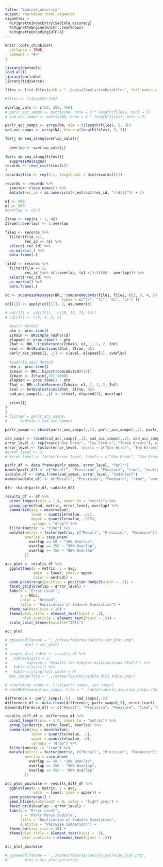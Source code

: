 ```yaml
---
title: "Sadinle_accuracy"
output: rmarkdown::html_vignette
vignette: >
  %\VignetteIndexEntry{Sadinle_accuracy}
  %\VignetteEngine{knitr::rmarkdown}
  %\VignetteEncoding{UTF-8}
---
```


```r
knitr::opts_chunk$set(
  collapse = TRUE,
  comment = "#>"
)
```

```r
library(devtools)
load_all()
library(parlrdev)
library(tidyverse)
```


<!-- ```{r} -->
<!-- library(RecordLinkage) -->
<!-- library(clue) -->

<!-- # function computes agreement levels for binary comparisons, used inside for -->
<!-- AgrLevBinComp <- function(x){ -->
<!-- 	same <- (x[cellinds[,1]]==x[cellinds[,2]]) -->
<!-- 	AgrLev <- 1*same -->
<!-- 	AgrLev[!same] <- 2 -->
<!-- 	AgrLev <- as.factor(AgrLev) -->
<!-- 	return(AgrLev) -->
<!-- } -->

<!-- # function computes agreement levels for Levenshtein comparisons, used inside for -->
<!-- AgrLevLevenshtein <- function(x,breaks=c(-Inf,.001,.25,.5,Inf)){ -->
<!-- 	x <- as.character(x) -->
<!-- 	LevenshteinSim <- 1 - levenshteinSim(x[cellinds[,1]], x[cellinds[,2]]) -->
<!-- 	AgrLev <- cut(LevenshteinSim,breaks=breaks,labels=seq_len(length(breaks)-1)) -->
<!-- 	return(AgrLev) -->
<!-- # } -->
<!-- ``` -->

```r
files <- list.files(path = "../data/SimulationDatafiles", full.names = T)

#files <- files[201:220]

overlap_vals <- c(50, 250, 450)
# parlr_acc_samps <- matrix(NA, nrow = 3 * length(files), ncol = 5)
# sad_acc_samps <- matrix(NA, nrow = 3 * length(files), ncol = 5)

parlr_acc_samps <- array(NA, dim = c(length(files), 5, 3))
sad_acc_samps <- array(NA, dim = c(length(files), 5, 3))

for(j in seq_along(overlap_vals)){
  
  overlap <- overlap_vals[j]
  
for(i in seq_along(files)){
  suppressMessages(
records <- read_csv(files[i])
)
records$file <- rep(2:1, length.out = dim(records)[1])

records <- records %>% 
  janitor::clean_names() %>% 
  mutate(rec_id = as.numeric(str_extract(rec_id, "\\d{3}")) + 1)

n1 <- 500
n2 <- 500
#overlap <- n2/2

Ztrue <- rep(n1 + 1, n2)
Ztrue[1:overlap] <- 1:overlap

file1 <- records %>% 
  filter(file ==1,
         rec_id <= n1) %>% 
  select(-rec_id) %>% 
  as.matrix(.) %>% 
  data.frame(.)

file2 <- records %>% 
  filter(file == 2,
         rec_id %in% c(1:overlap, (n1 +1):(1000 - overlap))) %>% 
  select(-rec_id) %>% 
  as.matrix() %>% 
  data.frame(.)

cd <- suppressMessages(BRL::compareRecords(file1, file2, c(2, 3, 4, 5), 
                          types = c("lv", "lv", "bi", "bi") ))
cd[[1]] <- apply(cd[[1]], 2, as.numeric)

# cd[[1]] <- cd[[1]][, -c(10, 11, 13, 14)]
# cd[[4]] <- c(4, 4, 2, 2)

  #parlr method
  ptm <- proc.time()
  Zchain <- BKSimple_hash2(cd)
  elapsed <- proc.time() - ptm
  Zhat <- BRL::linkRecords(Zchain, n1, 1, 1, 2, Inf)
  eval <- GetEvaluations(Zhat, Ztrue, n1)
  parlr_acc_samps[i, ,j] <- c(eval, elapsed[3], overlap)
  
  #Sadinle 2017 Method
  ptm <- proc.time()
  Zchain <- BRL::bipartiteGibbs(cd)[[1]]
  Zchain <- Zchain[,101:1000]
  elapsed <- proc.time() - ptm
  Zhat <- BRL::linkRecords(Zchain, n1, 1, 1, 2, Inf)
  eval <- GetEvaluations(Zhat, Ztrue, n1)
  sad_acc_samps[i, ,j] <- c(eval, elapsed[3], overlap)
  
  print(i)
}
}
# list(BK = parlr_acc_samps,
#      Sadinle = sad_acc_samps)

```

```r
parlr_samps <- rbind(parlr_acc_samps[,,1], parlr_acc_samps[,,2], parlr_acc_samps[,,3])

sad_samps <- rbind(sad_acc_samps[,,1], sad_acc_samps[,,2], sad_acc_samps[,,3])
error_level <- rep(rep(c("One Error", "Two Errors", "Three Errors"), each = 100), 3)
error_level <- factor(error_level, levels = c("One Error", "Two Errors", "Three Errors"))
#error_level <- 3
# error_level <- factor(error_level, levels = c("One Error", "Two Errors", "Three Errors"))

parlr_df <- data.frame(parlr_samps, error_level, "Parlr")
names(parlr_df) <- c("Recall", "Precision", "Fmeasure", "time", "overlap", "error_level", "method")
sadinle_df <- data.frame(sad_samps, error_level, "Sadinle17")
names(sadinle_df) <- c("Recall", "Precision", "Fmeasure", "time", "overlap", "error_level",  "method")

df<- rbind(parlr_df, sadinle_df)

results_df <- df %>%
  pivot_longer(cols = 1:4, names_to = "metric") %>%
  group_by(method, metric, error_level, overlap) %>%
  summarize(avg = mean(value),
            lower = quantile(value, .25),
            upper = quantile(value, .975),
            .groups = "drop") %>%
  filter(metric != "time") %>% 
  mutate(metric = factor(metric, c("Recall", "Precision", "Fmeasure")),
         overlap = case_when(
           overlap == 50 ~ "10% Overlap",
           overlap == 250 ~ "50% Overlap",
           overlap == 450 ~ "90% Overlap"
         ))

acc_plot <- results_df %>% 
  ggplot(aes(x = metric, y = avg,
             ymin  = lower, ymax = upper,
             color = method)) +
  geom_pointrange(position = position_dodge2(width = .5)) + 
  facet_grid(overlap ~ error_level) +
  labs(x = "Error Level", 
       y = NULL,
       color = "Method",
       title = "Replication of Sadinle Simulation") +
  theme_bw(base_size = 10) +
  theme(plot.title = element_text(hjust = .5),
        plot.subtitle = element_text(hjust = .5)) + 
  scale_color_brewer(palette="Set1")

acc_plot

# ggsave(filename = "../notes/figures/sadinle_sim_plot.png",
#        plot = acc_plot)
#   
# simple_dist_table <- results_df %>%
#   kable(digits = 3,
#         caption = "Results for Simpler Distributions (Full)") %>%
#   kable_classic() %>%
#   kable_styling(full_width = F)
  #as_image(file = "../notes/figures/simple_dist_table.png")

# simulation_samps <- list(parlr_samps, sad_samps)
# saveRDS(simulation_samps, file = "../data/sadinle_accuracy_samps.rds")
```

```r
difference <- parlr_samps[,-5] - sad_samps[,-5]
difference_df <- data.frame(difference, parlr_samps[,5], error_level)
names(difference_df) <- c("Recall", "Precision", "Fmeasure", "time", "overlap", "error_level")

results_diff_df <- difference_df %>%
  pivot_longer(cols = 1:4, names_to = "metric") %>%
  group_by(metric, error_level, overlap) %>%
  summarize(avg = mean(value),
            lower = quantile(value, .2),
            upper = quantile(value, .8),
            .groups = "drop") %>%
  filter(metric != "time") %>% 
  mutate(metric = factor(metric, c("Recall", "Precision", "Fmeasure")),
         overlap = case_when(
           overlap == 50 ~ "10% Overlap",
           overlap == 250 ~ "50% Overlap",
           overlap == 450 ~ "90% Overlap"
         ))

acc_plot_pairwise <- results_diff_df %>% 
  ggplot(aes(x = metric, y = avg,
             ymin  = lower, ymax = upper)) +
  geom_pointrange() + 
  geom_hline(yintercept = 0, color = "light grey") +
  facet_grid(overlap ~ error_level) +
  labs(x = "Error Level", 
       y = "Parlr Minus Sadinle",
       title = "Replication of Sadinle Simulation",
       subtitle = "Pairwise Comparison") +
  theme_bw(base_size = 10) +
  theme(plot.title = element_text(hjust = .5),
        plot.subtitle = element_text(hjust = .5))

acc_plot_pairwise

# ggsave(filename = "../notes/figures/sadinle_pairwise_plot.png",
#        plot = acc_plot_pairwise)

```

